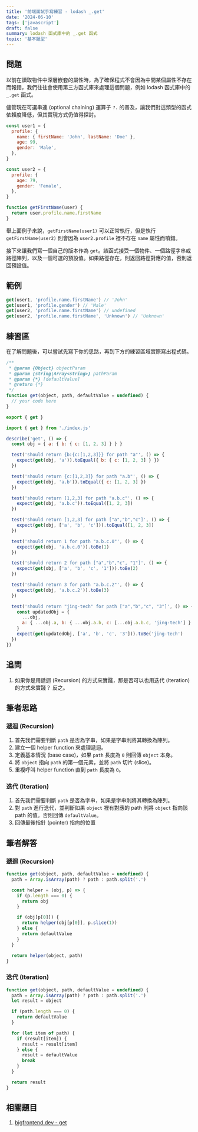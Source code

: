 ```yaml
---
title: '前端面試手寫練習 - lodash _.get'
date: '2024-06-10'
tags: ['javascript']
draft: false
summary: lodash 函式庫中的 _.get 函式
topic: '基本題型'
---
```


## 問題

以前在讀取物件中深層嵌套的屬性時，為了確保程式不會因為中間某個屬性不存在而報錯，我們往往會使用第三方函式庫來處理這個問題，例如 lodash 函式庫中的 `_.get` 函式。

儘管現在可選串連 (optional chaining) 運算子 `?.` 的普及，讓我們對這類型的函式依賴度降低，但其實現方式仍值得探討。

```javascript
const user1 = {
  profile: {
    name: { firstName: 'John', lastName: 'Doe' },
    age: 99,
    gender: 'Male',
  },
}

const user2 = {
  profile: {
    age: 79,
    gender: 'Female',
  },
}

function getFirstName(user) {
  return user.profile.name.firstName
}
```

舉上面例子來說，`getFirstName(user1)` 可以正常執行，但是執行 `getFirstName(user2)` 則會因為 `user2.profile` 裡不存在 `name` 屬性而噴錯。

接下來讓我們寫一個自己的版本作為 `get`。該函式接受一個物件、一個路徑字串或路徑陣列，以及一個可選的預設值。如果路徑存在，則返回路徑對應的值，否則返回預設值。

## 範例

```js
get(user1, 'profile.name.firstName') // 'John'
get(user1, 'profile.gender') // 'Male'
get(user2, 'profile.name.firstName') // undefined
get(user2, 'profile.name.firstName', 'Unknown') // 'Unknown'
```

## 練習區

在了解問題後，可以嘗試先寫下你的思路，再到下方的練習區域實際寫出程式碼。

<Sandpack lang="test-ts" activeFile="index.js" showTests={true}>

```js file=index.js
/**
 * @param {Object} objectParam
 * @param {string|Array<string>} pathParam
 * @param {*} [defaultValue]
 * @return {*}
 */
function get(object, path, defaultValue = undefined) {
  // your code here
}

export { get }
```

```js file=get.test.js
import { get } from './index.js'

describe('get', () => {
  const obj = { a: { b: { c: [1, 2, 3] } } }

  test('should return {b:{c:[1,2,3]}} for path "a"', () => {
    expect(get(obj, 'a')).toEqual({ b: { c: [1, 2, 3] } })
  })

  test('should return {c:[1,2,3]} for path "a.b"', () => {
    expect(get(obj, 'a.b')).toEqual({ c: [1, 2, 3] })
  })

  test('should return [1,2,3] for path "a.b.c"', () => {
    expect(get(obj, 'a.b.c')).toEqual([1, 2, 3])
  })

  test('should return [1,2,3] for path ["a","b","c"]', () => {
    expect(get(obj, ['a', 'b', 'c'])).toEqual([1, 2, 3])
  })

  test('should return 1 for path "a.b.c.0"', () => {
    expect(get(obj, 'a.b.c.0')).toBe(1)
  })

  test('should return 2 for path ["a","b","c", "1"]', () => {
    expect(get(obj, ['a', 'b', 'c', '1'])).toBe(2)
  })

  test('should return 3 for path "a.b.c.2"', () => {
    expect(get(obj, 'a.b.c.2')).toBe(3)
  })

  test('should return "jing-tech" for path ["a","b","c", "3"]', () => {
    const updatedObj = {
      ...obj,
      a: { ...obj.a, b: { ...obj.a.b, c: [...obj.a.b.c, 'jing-tech'] } },
    }
    expect(get(updatedObj, ['a', 'b', 'c', '3'])).toBe('jing-tech')
  })
})
```

</Sandpack>

## 追問

1. 如果你是用遞迴 (Recursion) 的方式來實踐，那是否可以也用迭代 (Iteration) 的方式來實踐？ 反之。

## 筆者思路

### 遞迴 (Recursion)

1. 首先我們需要判斷 `path` 是否為字串，如果是字串則將其轉換為陣列。
2. 建立一個 helper function 來處理遞迴。
3. 定義基本情況 (base case)，如果 `path` 長度為 `0` 則回傳 `object` 本身。
4. 將 `object` 指向 `path` 的第一個元素，並將 `path` 切片 (slice)。
5. 重複呼叫 helper function 直到 `path` 長度為 `0`。

### 迭代 (Iteration)

1. 首先我們需要判斷 `path` 是否為字串，如果是字串則將其轉換為陣列。
2. 對 `path` 進行迭代，並判斷如果 `object` 裡有對應的 path 則將 `object` 指向該 path 的值。否則回傳 `defaultValue`。
3. 回傳最後指針 (pointer) 指向的位置

## 筆者解答

### 遞迴 (Recursion)

```javascript
function get(object, path, defaultValue = undefined) {
  path = Array.isArray(path) ? path : path.split('.')

  const helper = (obj, p) => {
    if (p.length === 0) {
      return obj
    }

    if (obj[p[0]]) {
      return helper(obj[p[0]], p.slice(1))
    } else {
      return defaultValue
    }
  }

  return helper(object, path)
}
```

### 迭代 (Iteration)

```javascript
function get(object, path, defaultValue = undefined) {
  path = Array.isArray(path) ? path : path.split('.')
  let result = object

  if (path.length === 0) {
    return defaultValue
  }

  for (let item of path) {
    if (result[item]) {
      result = result[item]
    } else {
      result = defaultValue
      break
    }
  }

  return result
}
```

## 相關題目

1. [bigfrontend.dev - get](https://bigfrontend.dev/problem/implement-lodash-get)
